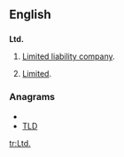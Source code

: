 ==English==

==={{abbreviation}}===
'''Ltd.'''

# {{British}} [[limited liability company|Limited liability company]].
# [[limited|Limited]].

===Anagrams===
* {{alphagram|[[DLT#English|DLT]]}} 
* [[TLD#English|TLD]]


[[tr:Ltd.]]